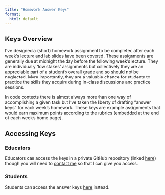 ```yaml
---
title: "Homework Answer Keys"
format:
  html: default
---
```


## Keys Overview

I've designed a (short) homework assignment to be completed after each week's lecture and lab slides have been covered. These assignments are generally due at midnight the day before the following week's lecture. They are individually 'low stakes' assignments but collectively they are an appreciable part of a student's overall grade and so should not be neglected. More importantly, they are a valuable chance for students to practice the skills they acquire during in-class discussions and practice sessions. 

In code contexts there is almost always more than one way of accomplishing a given task but I've taken the liberty of drafting "answer keys" for each week's homework. These keys are example assignments that would earn maximum points according to the rubrics (embedded at the end of each week's home page).

## Accessing Keys

### Educators

Educators can access the keys in a private GitHub repository (linked [here](https://github.com/njlyon0/teach_r-for-biologists-keys/tree/main)) though you will need to [contact me](https://njlyon0.github.io/) so that I can give you access.

### Students

Students can access the answer keys [here](https://www.youtube.com/watch?v=dQw4w9WgXcQ) instead.
